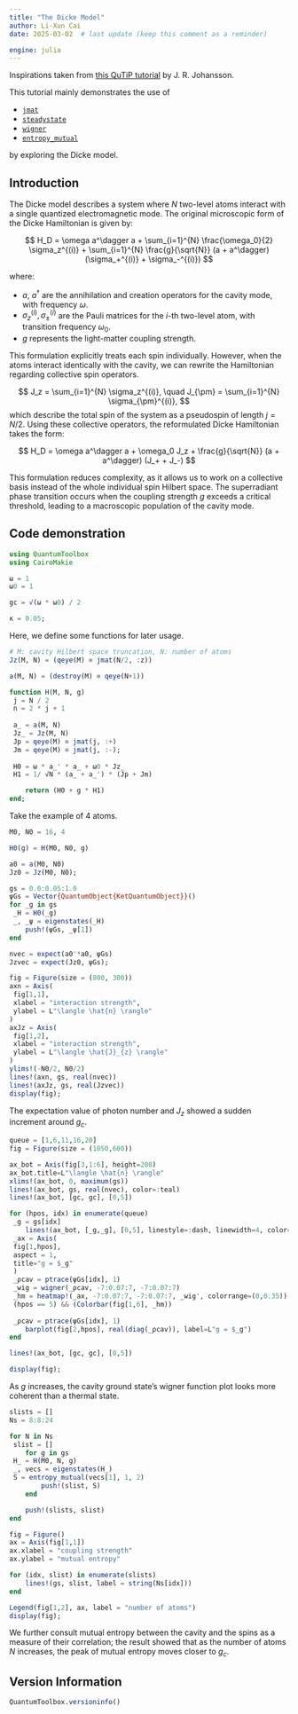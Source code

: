 ```yaml
---
title: "The Dicke Model"
author: Li-Xun Cai
date: 2025-03-02  # last update (keep this comment as a reminder)

engine: julia
---
```


Inspirations taken from [this QuTiP tutorial](https://nbviewer.org/urls/qutip.org/qutip-tutorials/tutorials-v5/lectures/Lecture-3A-Dicke-model.ipynb) by J. R. Johansson.

This tutorial mainly demonstrates the use of 

- [`jmat`](https://qutip.org/QuantumToolbox.jl/stable/resources/api#QuantumToolbox.jmat)
- [`steadystate`](https://qutip.org/QuantumToolbox.jl/stable/resources/api#QuantumToolbox.steadystate)
- [`wigner`](https://qutip.org/QuantumToolbox.jl/stable/resources/api#QuantumToolbox.wigner)
- [`entropy_mutual`](https://qutip.org/QuantumToolbox.jl/stable/resources/api#QuantumToolbox.entropy_mutual)

by exploring the Dicke model.

## Introduction

The Dicke model describes a system where $N$ two-level atoms interact with a single quantized electromagnetic mode. The original microscopic form of the Dicke Hamiltonian is given by:

$$
H_D = \omega a^\dagger a + \sum_{i=1}^{N} \frac{\omega_0}{2} \sigma_z^{(i)} + \sum_{i=1}^{N} \frac{g}{\sqrt{N}} (a + a^\dagger) (\sigma_+^{(i)} + \sigma_-^{(i)})
$$

where:

- $a$, $a^\dagger$ are the annihilation and creation operators for the cavity mode, with frequency $\omega$.
- $\sigma_z^{(i)}, \sigma_\pm^{(i)}$ are the Pauli matrices for the $i$-th two-level atom, with transition frequency $\omega_0$.
- $g$ represents the light-matter coupling strength.

This formulation explicitly treats each spin individually. However, when the atoms interact identically with the cavity, we can rewrite the Hamiltonian regarding collective spin operators.

$$
J_z = \sum_{i=1}^{N} \sigma_z^{(i)}, \quad J_{\pm} = \sum_{i=1}^{N} \sigma_{\pm}^{(i)}, 
$$
which describe the total spin of the system as a pseudospin of length $j = N/2$. Using these collective operators, the reformulated Dicke Hamiltonian takes the form:

$$
H_D = \omega a^\dagger a + \omega_0 J_z + \frac{g}{\sqrt{N}} (a + a^\dagger) (J_+ + J_-)
$$

This formulation reduces complexity, as it allows us to work on a collective basis instead of the whole individual spin Hilbert space. The superradiant phase transition occurs when the coupling strength $g$ exceeds a critical threshold, leading to a macroscopic population of the cavity mode.


## Code demonstration

```julia
using QuantumToolbox
using CairoMakie
```

```julia
ω = 1
ω0 = 1

gc = √(ω * ω0) / 2

κ = 0.05;
```

Here, we define some functions for later usage.
```julia
# M: cavity Hilbert space truncation, N: number of atoms
Jz(M, N) = (qeye(M) ⊗ jmat(N/2, :z))

a(M, N) = (destroy(M) ⊗ qeye(N+1))

function H(M, N, g)
 j = N / 2
 n = 2 * j + 1
    
 a_ = a(M, N)
 Jz_ = Jz(M, N)
 Jp = qeye(M) ⊗ jmat(j, :+)
 Jm = qeye(M) ⊗ jmat(j, :-);
    
 H0 = ω * a_' * a_ + ω0 * Jz_
 H1 = 1/ √N * (a_ + a_') * (Jp + Jm)

    return (H0 + g * H1)
end;
```

Take the example of 4 atoms.
```julia
M0, N0 = 16, 4

H0(g) = H(M0, N0, g)

a0 = a(M0, N0)
Jz0 = Jz(M0, N0);
```

```julia
gs = 0.0:0.05:1.0
ψGs = Vector{QuantumObject{KetQuantumObject}}()
for _g in gs
 _H = H0(_g)
 _, _ψ = eigenstates(_H)
    push!(ψGs, _ψ[1])
end

nvec = expect(a0'*a0, ψGs)
Jzvec = expect(Jz0, ψGs);
```

```julia
fig = Figure(size = (800, 300))
axn = Axis(
 fig[1,1],
 xlabel = "interaction strength",
 ylabel = L"\langle \hat{n} \rangle"
)
axJz = Axis(
 fig[1,2],
 xlabel = "interaction strength",
 ylabel = L"\langle \hat{J}_{z} \rangle"
)
ylims!(-N0/2, N0/2)
lines!(axn, gs, real(nvec))
lines!(axJz, gs, real(Jzvec))
display(fig);
```
The expectation value of photon number and $J_z$ showed a sudden increment around $g_c$. 

```julia
queue = [1,6,11,16,20]
fig = Figure(size = (1050,600))

ax_bot = Axis(fig[3,1:6], height=200)
ax_bot.title=L"\langle \hat{n} \rangle"
xlims!(ax_bot, 0, maximum(gs))
lines!(ax_bot, gs, real(nvec), color=:teal)
lines!(ax_bot, [gc, gc], [0,5])

for (hpos, idx) in enumerate(queue)
 _g = gs[idx]
    lines!(ax_bot, [_g,_g], [0,5], linestyle=:dash, linewidth=4, color=:blue)
 _ax = Axis(
 fig[1,hpos],
 aspect = 1,
 title="g = $_g"
 )
 _ρcav = ptrace(ψGs[idx], 1)
 _wig = wigner(_ρcav, -7:0.07:7, -7:0.07:7)
 _hm = heatmap!(_ax, -7:0.07:7, -7:0.07:7, _wig', colorrange=(0,0.35))
 (hpos == 5) && (Colorbar(fig[1,6], _hm))
    
 _ρcav = ptrace(ψGs[idx], 1)
    barplot(fig[2,hpos], real(diag(_ρcav)), label=L"g = $_g")
end

lines!(ax_bot, [gc, gc], [0,5])

display(fig);
```
As $g$ increases, the cavity ground state's wigner function plot looks more coherent than a thermal state.

```julia
slists = []
Ns = 8:8:24

for N in Ns
 slist = []
    for g in gs
 H_ = H(M0, N, g)
 _, vecs = eigenstates(H_)
 S = entropy_mutual(vecs[1], 1, 2)
        push!(slist, S)
    end

    push!(slists, slist)
end
```

```julia
fig = Figure()
ax = Axis(fig[1,1])
ax.xlabel = "coupling strength"
ax.ylabel = "mutual entropy"

for (idx, slist) in enumerate(slists)
    lines!(gs, slist, label = string(Ns[idx]))
end

Legend(fig[1,2], ax, label = "number of atoms")
display(fig);
```
We further consult mutual entropy between the cavity and the spins as a measure of their correlation; the result showed that as the number of atoms $N$ increases, the peak of mutual entropy moves closer to $g_c$.



## Version Information
```julia
QuantumToolbox.versioninfo()
```
